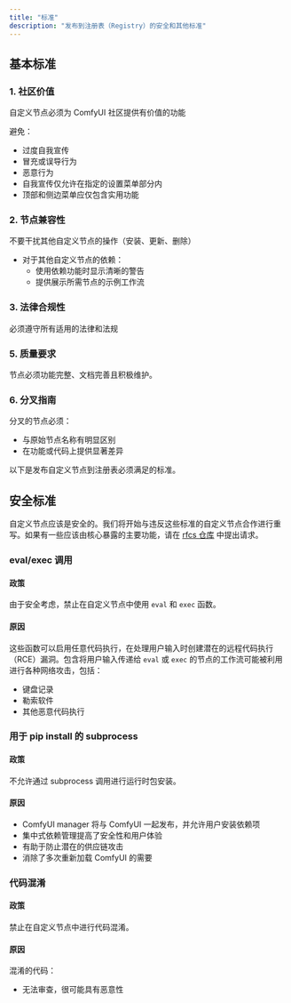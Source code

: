 ```yaml
---
title: "标准"
description: "发布到注册表（Registry）的安全和其他标准"
---
```


## 基本标准

### 1. 社区价值
自定义节点必须为 ComfyUI 社区提供有价值的功能

避免：
- 过度自我宣传
- 冒充或误导行为
- 恶意行为
- 自我宣传仅允许在指定的设置菜单部分内
- 顶部和侧边菜单应仅包含实用功能

### 2. 节点兼容性
不要干扰其他自定义节点的操作（安装、更新、删除）
- 对于其他自定义节点的依赖：
  - 使用依赖功能时显示清晰的警告
  - 提供展示所需节点的示例工作流

### 3. 法律合规性
必须遵守所有适用的法律和法规

### 5. 质量要求
节点必须功能完整、文档完善且积极维护。

### 6. 分叉指南
分叉的节点必须：
  - 与原始节点名称有明显区别
  - 在功能或代码上提供显著差异

以下是发布自定义节点到注册表必须满足的标准。

## 安全标准

自定义节点应该是安全的。我们将开始与违反这些标准的自定义节点合作进行重写。如果有一些应该由核心暴露的主要功能，请在 [rfcs 仓库](https://github.com/comfy-org/rfcs) 中提出请求。

### eval/exec 调用

#### 政策
由于安全考虑，禁止在自定义节点中使用 `eval` 和 `exec` 函数。

#### 原因
这些函数可以启用任意代码执行，在处理用户输入时创建潜在的远程代码执行（RCE）漏洞。包含将用户输入传递给 `eval` 或 `exec` 的节点的工作流可能被利用进行各种网络攻击，包括：
- 键盘记录
- 勒索软件
- 其他恶意代码执行

### 用于 pip install 的 subprocess

#### 政策
不允许通过 subprocess 调用进行运行时包安装。

#### 原因
- ComfyUI manager 将与 ComfyUI 一起发布，并允许用户安装依赖项
- 集中式依赖管理提高了安全性和用户体验
- 有助于防止潜在的供应链攻击
- 消除了多次重新加载 ComfyUI 的需要

### 代码混淆

#### 政策
禁止在自定义节点中进行代码混淆。

#### 原因
混淆的代码：
- 无法审查，很可能具有恶意性
